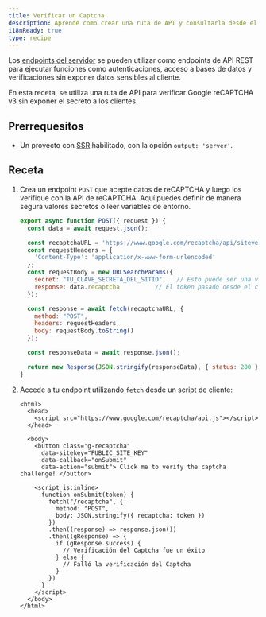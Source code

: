 ```yaml
---
title: Verificar un Captcha
description: Aprende como crear una ruta de API y consultarla desde el cliente.
i18nReady: true
type: recipe
---
```


Los [endpoints del servidor](/es/core-concepts/endpoints/#endpoints-del-servidor-rutas-de-api) se pueden utilizar como endpoints de API REST para ejecutar funciones como autenticaciones, acceso a bases de datos y verificaciones sin exponer datos sensibles al cliente.

En esta receta, se utiliza una ruta de API para verificar Google reCAPTCHA v3 sin exponer el secreto a los clientes.

## Prerrequesitos
- Un proyecto con [SSR](/es/guides/server-side-rendering/) habilitado, con la opción `output: 'server'`.

## Receta

1. Crea un endpoint `POST` que acepte datos de reCAPTCHA y luego los verifique con la API de reCAPTCHA. Aquí puedes definir de manera segura valores secretos o leer variables de entorno.

    ```js title="src/pages/recaptcha.js"
    export async function POST({ request }) {
      const data = await request.json();

      const recaptchaURL = 'https://www.google.com/recaptcha/api/siteverify';
      const requestHeaders = {
        'Content-Type': 'application/x-www-form-urlencoded'
      };
      const requestBody = new URLSearchParams({
        secret: "TU_CLAVE_SECRETA_DEL_SITIO",   // Esto puede ser una variable de entorno
        response: data.recaptcha          // El token pasado desde el cliente
      });

      const response = await fetch(recaptchaURL, {
        method: "POST",
        headers: requestHeaders,
        body: requestBody.toString()
      });

      const responseData = await response.json();

      return new Response(JSON.stringify(responseData), { status: 200 });
    }
    ```

2. Accede a tu endpoint utilizando `fetch` desde un script de cliente:

    ```astro title="src/pages/index.astro"
    <html>
      <head>
        <script src="https://www.google.com/recaptcha/api.js"></script>
      </head>

      <body>
        <button class="g-recaptcha" 
          data-sitekey="PUBLIC_SITE_KEY" 
          data-callback="onSubmit" 
          data-action="submit"> Click me to verify the captcha challenge! </button>

        <script is:inline>
          function onSubmit(token) {
            fetch("/recaptcha", {
              method: "POST",
              body: JSON.stringify({ recaptcha: token })
            })
            .then((response) => response.json())
            .then((gResponse) => {
              if (gResponse.success) {
                // Verificación del Captcha fue un éxito
              } else {
                // Falló la verificación del Captcha
              }
            })
          }
        </script>
      </body>
    </html>
    ```